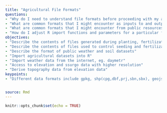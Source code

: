 ```yaml
---
title: "Agricultural File Formats"
questions:
- "Why do I need to understand file formats before proceeding with my analysis?"
- "What are common formats that I might encounter as inputs to and outputs from my equipment?"
- "What are common formats that I might encounter from public resources on weather, soil, and topography?"
- "How do I adjust R import functions and parameters for a particular file format?"
objectives:
- "Describe the contents of files generated during planting, fertilization, and harvest"
- "Describe the contents of files used to control seeding and fertilization rate"
- "Describe the format of public weather and soil datasets"
- "Import agricultural datasets into R"
- "Import weather data from the internet, eg. daymetr"
- "Access to elevation and ssurgo data with higher resolution"
- "Derive topography data from elevation data"
keypoints:
- "Different data formats include gpkg, shp(cpg,dbf,prj,sbn,sbx), geojson, tif"


source: Rmd
---
```


```r
knitr::opts_chunk$set(echo = TRUE)
```
